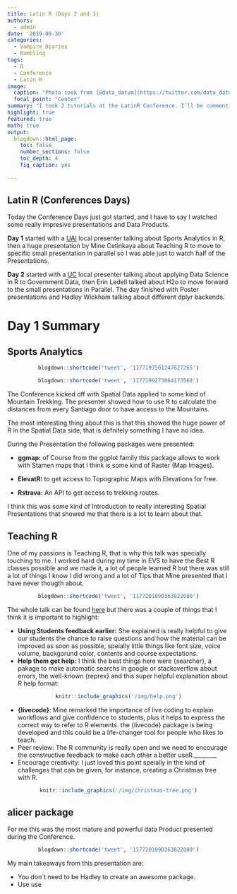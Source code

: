 ```yaml
---
title: Latin R (Days 2 and 3)
authors: 
  - admin
date: '2019-09-30'
categories:
  - Vampire Diaries
  - Rambling
tags:
  - R
  - Conference
  - Latin R
image:
  caption: "Photo took from [@data_datum](https://twitter.com/data_datum/status/1178460619399401473)"
  focal_point: "Center"
summary: "I took 2 tutorials at the LatinR Conference. I´ll be commenting about them."
highlight: true
featured: true
math: true
output:
  blogdown::html_page:
    toc: false
    number_sections: false
    toc_depth: 4
    fig_caption: yes
    
---
```


## Latin R (Conferences Days)

Today the Conference Days just got started, and I have to say I watched some really impresive presentations and Data Products.

__Day 1__ started with a [UAI](https://www.uai.cl/) local presenter talking about Sports Analytics in R, then a huge presentation by Mine Cetinkaya about Teaching R to move to specific small presentation in parallel so I was able just to watch half of the Presentations.


__Day 2__ started with a [UC](https://www.uc.cl/) local presenter talking about applying Data Science in R to Government Data, then Erin Ledell talked about H2o to move forward to the small presentations in Parallel. The day finished with Poster presentations and Hadley Wickham talking about different dplyr backends.

# Day 1 Summary

## Sports Analytics

<center>
```r
blogdown::shortcode('tweet', '1177197501247627265')
```
</center>

<center>
```r
blogdown::shortcode('tweet', '1177199273064173568')
```
</center>



The Conference kicked off with Spatial Data applied to some kind of Mountain Trekking. The presenter showed how to use R to calculate the distances from every Santiago door to have access to the Mountains. 

The most interesting thing about this is that this showed the huge power of R in the Spatial Data side, that is defnitely something I have no idea.

During the Presentation the following packages were presented:

 * __ggmap:__ of Course from the ggplot family this package allows to work with Stamen maps that I think is some kind of Raster (Map Images).
 
 * __ElevatR:__ to get access to Topographic Maps with Elevations for free.
 
 * __Rstrava:__ An API to get access to trekking routes.
 
I think this was some kind of Introduction to really interesting Spatial Presentations that showed me that there is a lot to learn about that.

## Teaching R

One of my passions is Teaching R, that is why this talk was specially touching to me. I worked hard during my time in EVS to have the Best R classes possible and we made it, a lot of people learned R but there was still a lot of things I know I did wrong and a lot of Tips that Mine presented that I have never thougth about.

<center>
```r
blogdown::shortcode('tweet', '1177201090363822080')
```
</center>

The whole talk can be found [here](https://speakerdeck.com/minecr/r4all-welcoming-plus-inclusive-practices-for-teaching-r) but there was a couple of things that I think it is important to highlight:

 * __Using Students feedback earlier:__ She explained is really helpful to give our students the chance to raise questions and how the material can be improved as soon as possible, speially little things like font size, voice volume, backgorund color, contents and course expectations.
 * __Help them get help:__ I think the best things here were {searcher}, a pakage to make automatic searchs in google or stackoverflow about errors, the well-known {reprex} and this super helpful explanation about R help format:
 
 
<center>
```r
knitr::include_graphics('/img/help.png')
```
</center> 

 * __{livecode}__: Mine remarked the importance of live coding to explain workflows and give confidence to students, plus it helps to express the correct way to refer to R elements. the {livecode} package is being developed and this could be a life-changer tool for people who likes to teach.
 * Peer review: The R community is really open and we need to encourage the constructive feedback to make each other a better useR.________
 * Encourage creativity: I just loved this point speially in the kind of challenges that can be given, for instance, creating a Christmas tree with R.
 
<center>
```r
knitr::include_graphics('/img/christmas-tree.png')
```
</center> 


## alicer package

For me this was the most mature and powerful data Product presented during the Conference.

<center>
```r
blogdown::shortcode('tweet', '1177201090363822080')
```
</center>

My main takeaways from this presentation are:

 * You don´t need to be Hadley to create an awesome package.
 * Use use

 
